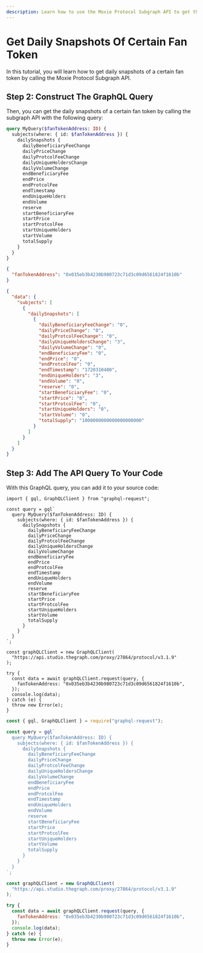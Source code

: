 ```yaml
---
description: Learn how to use the Moxie Protocol Subgraph API to get the daily snapshots of a certain fan token.
---
```



# Get Daily Snapshots Of Certain Fan Token

In this tutorial, you will learn how to get daily snapshots of a certain fan token by calling the Moxie Protocol Subgraph API.

<PreRequisites />

<InstallDependencies />

## Step 2: Construct The GraphQL Query

Then, you can get the daily snapshots of a certain fan token by calling the subgraph API with the following query:

<Tabs>
<TabItem value="query" label="Query">

```graphql
query MyQuery($fanTokenAddress: ID) {
  subjects(where: { id: $fanTokenAddress }) {
    dailySnapshots {
      dailyBeneficiaryFeeChange
      dailyPriceChange
      dailyProtcolFeeChange
      dailyUniqueHoldersChange
      dailyVolumeChange
      endBeneficiaryFee
      endPrice
      endProtcolFee
      endTimestamp
      endUniqueHolders
      endVolume
      reserve
      startBeneficiaryFee
      startPrice
      startProtcolFee
      startUniqueHolders
      startVolume
      totalSupply
    }
  }
}
```

</TabItem>
<TabItem value="variable" label="Variable">

```json
{
  "fanTokenAddress": "0x035eb3b4230b980723c71d3c09d6561824f1610b"
}
```

</TabItem>
<TabItem value="response" label="Response">

```json
{
  "data": {
    "subjects": [
      {
        "dailySnapshots": [
          {
            "dailyBeneficiaryFeeChange": "0",
            "dailyPriceChange": "0",
            "dailyProtcolFeeChange": "0",
            "dailyUniqueHoldersChange": "3",
            "dailyVolumeChange": "0",
            "endBeneficiaryFee": "0",
            "endPrice": "0",
            "endProtcolFee": "0",
            "endTimestamp": "1720310400",
            "endUniqueHolders": "3",
            "endVolume": "0",
            "reserve": "0",
            "startBeneficiaryFee": "0",
            "startPrice": "0",
            "startProtcolFee": "0",
            "startUniqueHolders": "0",
            "startVolume": "0",
            "totalSupply": "1000000000000000000000"
          }
        ]
      }
    ]
  }
}
```

</TabItem>
</Tabs>

## Step 3: Add The API Query To Your Code

With this GraphQL query, you can add it to your source code:

<Tabs>
<TabItem value="grapqhl_ts" label="graphql-request (TS)">

```tsx
import { gql, GraphQLClient } from "graphql-request";

const query = gql`
  query MyQuery($fanTokenAddress: ID) {
    subjects(where: { id: $fanTokenAddress }) {
      dailySnapshots {
        dailyBeneficiaryFeeChange
        dailyPriceChange
        dailyProtcolFeeChange
        dailyUniqueHoldersChange
        dailyVolumeChange
        endBeneficiaryFee
        endPrice
        endProtcolFee
        endTimestamp
        endUniqueHolders
        endVolume
        reserve
        startBeneficiaryFee
        startPrice
        startProtcolFee
        startUniqueHolders
        startVolume
        totalSupply
      }
    }
  }
`;

const graphQLClient = new GraphQLClient(
  "https://api.studio.thegraph.com/proxy/27864/protocol/v3.1.9"
);

try {
  const data = await graphQLClient.request(query, {
    fanTokenAddress: "0x035eb3b4230b980723c71d3c09d6561824f1610b",
  });
  console.log(data);
} catch (e) {
  throw new Error(e);
}
```

</TabItem>
<TabItem value="graphql_js" label="graphql-request (JS)">

```jsx
const { gql, GraphQLClient } = require("graphql-request");

const query = gql`
  query MyQuery($fanTokenAddress: ID) {
    subjects(where: { id: $fanTokenAddress }) {
      dailySnapshots {
        dailyBeneficiaryFeeChange
        dailyPriceChange
        dailyProtcolFeeChange
        dailyUniqueHoldersChange
        dailyVolumeChange
        endBeneficiaryFee
        endPrice
        endProtcolFee
        endTimestamp
        endUniqueHolders
        endVolume
        reserve
        startBeneficiaryFee
        startPrice
        startProtcolFee
        startUniqueHolders
        startVolume
        totalSupply
      }
    }
  }
`;

const graphQLClient = new GraphQLClient(
  "https://api.studio.thegraph.com/proxy/27864/protocol/v3.1.9"
);

try {
  const data = await graphQLClient.request(query, {
    fanTokenAddress: "0x035eb3b4230b980723c71d3c09d6561824f1610b",
  });
  console.log(data);
} catch (e) {
  throw new Error(e);
}
```

</TabItem>
</Tabs>

<DeveloperSupport />
